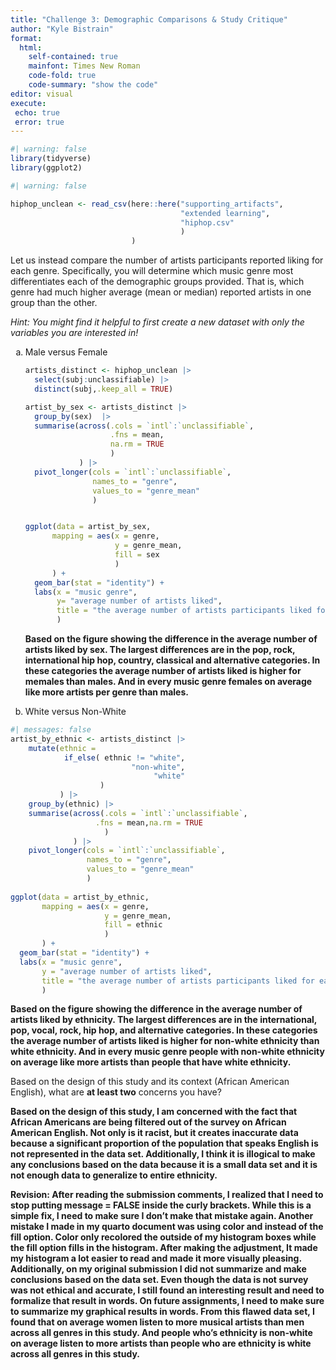 ```yaml
---
title: "Challenge 3: Demographic Comparisons & Study Critique"
author: "Kyle Bistrain"
format:
  html:
    self-contained: true
    mainfont: Times New Roman
    code-fold: true
    code-summary: "show the code"
editor: visual
execute:
 echo: true
 error: true
---
```


```r
#| warning: false
library(tidyverse)
library(ggplot2)

```

```r
#| warning: false

hiphop_unclean <- read_csv(here::here("supporting_artifacts", 
                                      "extended learning", 
                                      "hiphop.csv"
                                      )
                           )

```

Let us instead compare the number of artists participants reported liking for each genre. Specifically, you will determine which music genre most differentiates each of the demographic groups provided. That is, which genre had much higher average (mean or median) reported artists in one group than the other.

*Hint: You might find it helpful to first create a new dataset with only the variables you are interested in!*

a.  Male versus Female

    ```r

    artists_distinct <- hiphop_unclean |> 
      select(subj:unclassifiable) |> 
      distinct(subj,.keep_all = TRUE) 

    artist_by_sex <- artists_distinct |> 
      group_by(sex)  |> 
      summarise(across(.cols = `intl`:`unclassifiable`,
                       .fns = mean,
                       na.rm = TRUE
                       )
                ) |> 
      pivot_longer(cols = `intl`:`unclassifiable`, 
                   names_to = "genre", 
                   values_to = "genre_mean"
                   )


    ggplot(data = artist_by_sex,
          mapping = aes(x = genre,
                        y = genre_mean,
                        fill = sex
                        ) 
          ) +
      geom_bar(stat = "identity") +
      labs(x = "music genre", 
           y= "average number of artists liked", 
           title = "the average number of artists participants liked for each genre by sex " 
           )
      
    ```

    **Based on the figure showing the difference in the average number of artists liked by sex. The largest differences are in the pop, rock, international hip hop, country, classical and alternative categories. In these categories the average number of artists liked is higher for memales than males. And in every music genre females on average like more artists per genre than males.**

b.  White versus Non-White

```r
#| messages: false
artist_by_ethnic <- artists_distinct |> 
    mutate(ethnic = 
            if_else( ethnic != "white",
                           "non-white",
                                "white"
                    )
           ) |> 
    group_by(ethnic) |> 
    summarise(across(.cols = `intl`:`unclassifiable`,
                   .fns = mean,na.rm = TRUE
                     )
              ) |> 
    pivot_longer(cols = `intl`:`unclassifiable`, 
                 names_to = "genre", 
                 values_to = "genre_mean"
                 )
  
ggplot(data = artist_by_ethnic, 
       mapping = aes(x = genre, 
                     y = genre_mean,
                     fill = ethnic 
                     ) 
       ) + 
  geom_bar(stat = "identity") + 
  labs(x = "music genre", 
       y = "average number of artists liked", 
       title = "the average number of artists participants liked for each genre by ethnicity" 
       )

```

**Based on the figure showing the difference in the average number of artists liked by ethnicity. The largest differences are in the international, pop, vocal, rock, hip hop, and alternative categories. In these categories the average number of artists liked is higher for non-white ethnicity than white ethnicity. And in every music genre people with non-white ethnicity on average like more artists than people that have white ethnicity.**

Based on the design of this study and its context (African American English), what are **at least two** concerns you have?

**Based on the design of this study, I am concerned with the fact that African Americans are being filtered out of the survey on African American English. Not only is it racist, but it creates inaccurate data because a significant proportion of the population that speaks English is not represented in the data set. Additionally, I think it is illogical to make any conclusions based on the data because it is a small data set and it is not enough data to generalize to entire ethnicity.**

**Revision: After reading the submission comments, I realized that I need to stop putting message = FALSE inside the curly brackets. While this is a simple fix, I need to make sure I don't make that mistake again. Another mistake I made in my quarto document was using color and instead of the fill option. Color only recolored the outside of my histogram boxes while the fill option fills in the histogram. After making the adjustment, It made my histogram a lot easier to read and made it more visually pleasing. Additionally, on my original submission I did not summarize and make conclusions based on the data set. Even though the data is not survey was not ethical and accurate, I still found an interesting result and need to formalize that result in words. On future assignments, I need to make sure to summarize my graphical results in words. From this flawed data set, I found that on average women listen to more musical artists than men across all genres in this study. And people who's ethnicity is non-white on average listen to more artists than people who are ethnicity is white across all genres in this study.**
